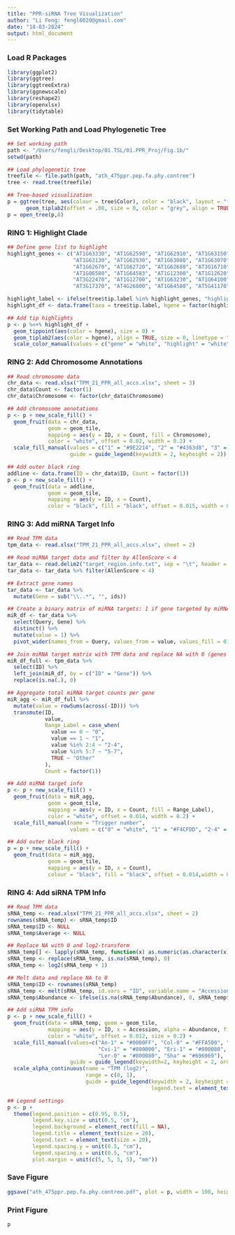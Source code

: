 ```yaml
---
title: "PPR-siRNA Tree Visualization"
author: "Li Feng: fengl6020@gmail.com"
date: "18-03-2024"
output: html_document
---
```

    
### Load R Packages

```r
library(ggplot2)
library(ggtree)
library(ggtreeExtra)
library(ggnewscale)
library(reshape2)
library(openxlsx)
library(tidytable)
```

### Set Working Path and Load Phylogenetic Tree

```r

## Set working path
path <- "/Users/fengli/Desktop/01.TSL/01.PPR_Proj/Fig.1b/"
setwd(path)

## Load phylogenetic tree
treefile <- file.path(path, "ath_475ppr.pep.fa.phy.contree")
tree <- read.tree(treefile)

## Tree-based visualization
p = ggtree(tree, aes(colour = tree$Color), color = "black", layout = "fan", size = 1.5) + 
      geom_tiplab2(offset = .08, size = 0, color = "grey", align = TRUE, linetype = NA) 
p = open_tree(p,8) 

```

### RING 1: Highlight Clade

```r

## Define gene list to highlight
highlight_genes <- c("AT1G63330", "AT1G62590", "AT1G62910", "AT1G63150", "AT1G62914",
                     "AT1G63130", "AT1G62930", "AT1G63080", "AT1G63070", "AT1G63400",
                     "AT1G62670", "AT1G62720", "AT1G62680", "AT3G16710", "AT5G16640",
                     "AT1G06580", "AT1G64583", "AT1G12300", "AT1G12620", "AT1G12775",
                     "AT3G22470", "AT1G12700", "AT1G63230", "AT1G64100", "AT1G63630",
                     "AT3G17370", "AT4G26800", "AT1G64580", "AT5G41170")

highlight_label <- ifelse(tree$tip.label %in% highlight_genes, "highlight", "gene")
highlight_df <- data.frame(taxa = tree$tip.label, hgene = factor(highlight_label))

## Add tip highlights
p <- p %<+% highlight_df +
  geom_tippoint(aes(color = hgene), size = 0) +
  geom_tiplab2(aes(color = hgene), align = TRUE, size = 0, linetype = "dotted", linesize = 1.5) +
  scale_color_manual(values = c("gene" = "white", "highlight" = "white"), guide = 'none')

```

### RING 2: Add Chromosome Annotations

```r

## Read chromosome data
chr_data <- read.xlsx("TPM_21_PPR_all_accs.xlsx", sheet = 3)
chr_data$Count <- factor(1)
chr_data$Chromosome <- factor(chr_data$Chromosome)

## Add chromosome annotations
p <- p + new_scale_fill() +
  geom_fruit(data = chr_data,
             geom = geom_tile,
             mapping = aes(y = ID, x = Count, fill = Chromosome),
             color = "white", offset = 0.02, width = 0.2) +
  scale_fill_manual(values = c("1" = "#9E2214", "2" = "#4363d8", "3" = "#DA8932", "4" = "#390996", "5" = "#8EF6C4"),
                    guide = guide_legend(keywidth = 2, keyheight = 2))

## Add outer black ring
addline <- data.frame(ID = chr_data$ID, Count = factor(1))
p <- p + new_scale_fill() +
  geom_fruit(data = addline,
             geom = geom_tile,
             mapping = aes(y = ID, x = Count),
             color = "black", fill = "black", offset = 0.015, width = 0.02)

```

### RING 3: Add miRNA Target Info

```r

## Read TPM data
tpm_data <- read.xlsx("TPM_21_PPR_all_accs.xlsx", sheet = 2)

## Read miRNA target data and filter by AllenScore < 4 
tar_data <- read.delim2("target_region.info.txt", sep = "\t", header = TRUE)
tar_data <- tar_data %>% filter(AllenScore < 4)

## Extract gene names 
tar_data <- tar_data %>%
  mutate(Gene = sub("\\..*", "", ids))

## Create a binary matrix of miRNA targets: 1 if gene targeted by miRNA, else 0
miR_df <- tar_data %>%
  select(Query, Gene) %>%
  distinct() %>%
  mutate(value = 1) %>%
  pivot_wider(names_from = Query, values_from = value, values_fill = 0)

## Join miRNA target matrix with TPM data and replace NA with 0 (genes without target info)
miR_df_full <- tpm_data %>%
  select(ID) %>%
  left_join(miR_df, by = c("ID" = "Gene")) %>%
  replace(is.na(.), 0)

## Aggregate total miRNA target counts per gene
miR_agg <- miR_df_full %>%
  mutate(value = rowSums(across(-ID))) %>%
  transmute(ID,
            value,
            Range_Label = case_when(
              value == 0 ~ "0",
              value == 1 ~ "1",
              value %in% 2:4 ~ "2-4",
              value %in% 5:7 ~ "5-7",
              TRUE ~ "Other"
            ),
            Count = factor(1)) 

## Add miRNA target info
p <- p + new_scale_fill() +
  geom_fruit(data = miR_agg,
             geom = geom_tile,
             mapping = aes(y = ID, x = Count, fill = Range_Label),
             color = "white", offset = 0.014, width = 0.2) +
  scale_fill_manual(name = "Trigger number",
                    values = c("0" = "white", "1" = "#F4CFDD", "2-4" = "#E799B6", "5-7" = "#BE4F81"))

## Add outer black ring
p = p + new_scale_fill() +
  geom_fruit(data = miR_agg, 
             geom = geom_tile,
             mapping = aes(y = ID, x = Count),
             colour = "black", fill = "black", offset = 0.014,width = 0.02)

```

### RING 4: Add siRNA TPM Info

```r

## Read TPM data 
sRNA_temp <- read.xlsx("TPM_21_PPR_all_accs.xlsx", sheet = 2)
rownames(sRNA_temp) <- sRNA_temp$ID
sRNA_temp$ID <- NULL
sRNA_temp$Average <- NULL

## Replace NA with 0 and log2-transform 
sRNA_temp[] <- lapply(sRNA_temp, function(x) as.numeric(as.character(x)))
sRNA_temp <- replace(sRNA_temp, is.na(sRNA_temp), 0)
sRNA_temp <- log2(sRNA_temp + 1)

## Melt data and replace NA to 0
sRNA_temp$ID <- rownames(sRNA_temp)
sRNA_temp <- melt(sRNA_temp, id.vars = "ID", variable.name = "Accession", value.name = "Abundance")
sRNA_temp$Abundance <- ifelse(is.na(sRNA_temp$Abundance), 0, sRNA_temp$Abundance)

## Add siRNA TPM info
p <- p + new_scale_fill() +
  geom_fruit(data = sRNA_temp, geom = geom_tile,
             mapping = aes(y = ID, x = Accession, alpha = Abundance, fill = Accession),
             color = "white", offset = 0.012, size = 0.2) +
  scale_fill_manual(values=c("An-1" = "#0000FF", "Col-0" = "#FFA500", "Ct-1" = "#FF0000",
                             "Cvi-1" = "#800000", "Eri-1" = "#000080", "Kyo-1" = "#008000",
                             "Ler-0" = "#800080", "Sha" = "#696969"),
                    guide = guide_legend(keywidth=2, keyheight = 2, order = 4)) +
  scale_alpha_continuous(name = "TPM (log2)",
                         range = c(0, 1),
                         guide = guide_legend(keywidth = 2, keyheight = 2, order = 5,
                                              legend.text = element_text(size = 20)))

## Legend settings
p <- p +
  theme(legend.position = c(0.95, 0.5),
        legend.key.size = unit(0.5, 'cm'),
        legend.background = element_rect(fill = NA),
        legend.title = element_text(size = 20),
        legend.text = element_text(size = 20),
        legend.spacing.y = unit(0.5, "cm"),
        legend.spacing.x = unit(0.5, "cm"),
        plot.margin = unit(c(5, 5, 5, 5), "mm"))

```

### Save Figure

```r

ggsave("ath_475ppr.pep.fa.phy.contree.pdf", plot = p, width = 100, height = 100, units = "cm", limitsize = FALSE)

```


### Print Figure
```r
p

```
